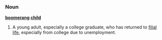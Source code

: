 ===Noun===
'''[[boomerang]] [[child]]'''

#A young adult, especially a college graduate, who has returned to [[filial life]], especially from college due to unemployment.